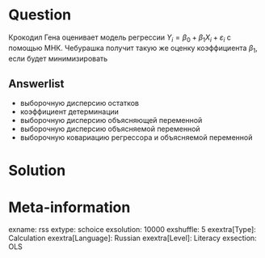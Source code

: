 Question
========
Крокодил Гена оценивает модель регрессии $Y_i = \beta_0 + \beta_1 X_i + \varepsilon_i$ с помощью МНК.
Чебурашка получит такую же оценку коэффициента $\beta_1$, если будет минимизировать

Answerlist
----------
* выборочную дисперсию остатков
* коэффициент детерминации
* выборочную дисперсию объясняющей переменной
* выборочную дисперсию объясняемой переменной
* выборочную ковариацию регрессора и объясняемой переменной


Solution
========


Meta-information
================
exname: rss
extype: schoice
exsolution: 10000
exshuffle: 5
exextra[Type]: Calculation
exextra[Language]: Russian
exextra[Level]: Literacy
exsection: OLS